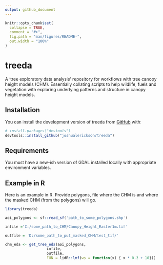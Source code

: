 ```yaml
---
output: github_document
---
```


<!-- README.md is generated from README.Rmd. Please edit that file -->

```r
knitr::opts_chunk$set(
  collapse = TRUE,
  comment = "#>",
  fig.path = "man/figures/README-",
  out.width = "100%"
)
```

# treeda


A 'tree exploratory data analysis' repository for workflows with tree canopy height models (CHM). Essentially collating scripts to help wildlife, fuels and vegetation with exploring underlying patterns and structure in canopy height models.  

## Installation

You can install the development version of treeda from [GitHub](https://github.com/) with:

``` r
# install.packages("devtools")
devtools::install_github("joshualerickson/treeda")
```

## Requirements  

You must have a new-ish version of GDAL installed locally with appropriate environment variables.  

## Example in R  

Here is an example in R. Provide polygons, file where the CHM is and where the masked CHM (from the polygons) will go.  

```r

library(treeda)

aoi_polygons <- sf::read_sf('path_to_some_polygons.shp')

infile ='C:/some_path_to_CHM/Canopy_Height_Raster1m.tif'

outfile = 'D:/some_path_to_put_masked_CHM/test_tif/'

chm_eda <- get_tree_eda(aoi_polygons,
                   infile,
                   outfile,
                   FUN = lidR::lmf(ws = function(x) { x * 0.3 + 10}))



```

